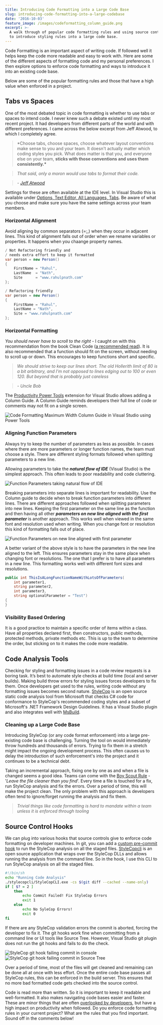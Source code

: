 ```yaml
---
title: Introducing Code Formatting into a Large Code Base
slug: introducing-code-formatting-into-a-large-codebase
date: '2016-10-03'
feature_image: /images/codeformatting_column_guide.png
excerpt: >-
  A walk through of popular code formatting rules and using source control hooks
  to introduce styling rules into a large code base.
---
```

Code Formatting is an important aspect of writing code. If followed well it helps keep the code more readable and easy to work with. Here are some of the different aspects of formatting code and my personal preferences. I then explore options to enforce code formatting and ways to introduce it into an existing code base.

Below are some of the popular formatting rules and those that have a high value when enforced in a project.

## **Tabs vs Spaces**

One of the most debated topic in code formatting is whether to use tabs or spaces to intend code. I never knew such a debate existed until my most recent project. It had developers from different parts of the world and with different preferences. I came across the below excerpt from Jeff Atwood, to which I completely agree.

> \*Choose tabs, choose spaces, choose whatever layout conventions make sense to you and your team. It doesn't actually matter which coding styles you pick. What does matter is that you, and everyone else on your team, **sticks with those conventions and uses them consistently.\***

> _That said, only a moron would use tabs to format their code._

> _\- [Jeff Atwood](https://blog.codinghorror.com/death-to-the-space-infidels/)_

Settings for these are often available at the IDE level. In Visual Studio this is available under [Options, Text Editor, All Languages, Tabs](https://msdn.microsoft.com/en-us/library/7sffa753.aspx). Be aware of what you choose and make sure you have the same settings across your team members.

### **Horizontal Alignment**

Avoid aligning by common separators (=;,) when they occur in adjacent lines. This kind of alignment falls out of order when we rename variables or properties. It happens when you chaange property names.

```csharp
/ Not Refactoring friendly and
/ needs extra effort to keep it formatted
var person = new Person()
{
    FirstName = "Rahul",
    LastName  = "Nath",
    Site      = "www.rahulpnath.com"
};

```
```csharp
/ Refactoring friendly
var person = new Person()
{
    FirstName = "Rahul",
    LastName = "Nath",
    Site = "www.rahulpnath.com"
};

```

### **Horizontal Formatting**

_You should never have to scroll to the right_ - I caught on with this recommendation from the book Clean Code ([a recommended read](/blog/language-agnostic-books-for-every-developer-2/)). It is also recommended that a function should fit on the screen, without needing to scroll up or down. This encourages to keep functions short and specific.

> _We should strive to keep our lines short. The old Hollerith limit of 80 is a bit arbitrary, and I’m not opposed to lines edging out to 100 or even 120. But beyond that is probably just careless_

> _\- Uncle Bob_

The [Productivity Power Tools](https://visualstudiogallery.msdn.microsoft.com/d0d33361-18e2-46c0-8ff2-4adea1e34fef) extension for Visual Studio allows adding a Column Guide. A Column Guide reminds developers their full line of code or comments may not fit on a single screen.

![Code Formatting Maximum Width Column Guide in Visual Studio using Power Tools](/images/codeformatting_column_guide.png)

### **Aligning Function Parameters**

Always try to keep the number of parameters as less as possible. In cases where there are more parameters or longer function names, the team must choose a style. There are different styling formats followed when splitting parameters to a new line.

Allowing parameters to take the **_natural flow of IDE_** (Visual Studio) is the simplest approach. This often leads to poor readability and code cluttering.

![Function Parameters taking natural flow of IDE](/images/codeformatting_functionparameters_naturalflowide.png)

Breaking parameters into separate lines is important for readability. Use the Column guide to decide when to break function parameters into different lines. There are different approaches followed when splitting parameters into new lines. Keeping the first parameter on the same line as the function and then having all other **_parameters on new line aligned with the first parameter_** is another approach. This works well when viewed in the same font and resolution used when writing. When you change font or resolution this kind of formatting falls out of place.

![Function Parameters on new line aligned with first parameter](/images/codeformatting_functionparameters_alignzoom.png)

A better variant of the above style is to have the parameters in the new line aligned to the left. This ensures parameters stay in the same place when changing font or resolutions. The one that I prefer is to have all parameters in a new line. This formatting works well with different font sizes and resolutions.

```csharp
public int ThisIsALongFunctionNameWithLotsOfParameters(
    int parameter1,
    string parameter2,
    int parameter3,
    string optionalParameter = "Test")
{
}

```

### **Visibility Based Ordering**

It is a good practice to maintain a specific order of items within a class. Have all properties declared first, then constructors, public methods, protected methods, private methods etc. This is up to the team to determine the order, but sticking on to it makes the code more readable.

## Code Analysis Tools

Checking for styling and formatting issues in a code review requests is a boring task. It’s best to automate style checks at build time (local and server builds). Making build throw errors for styling issues forces developers to fix them. Once developers get used to the rules, writing code without any formatting issues becomes second nature. [StyleCop](https://stylecop.codeplex.com) is an open source static code analysis tool from Microsoft that checks C# code for conformance to StyleCop's recommended coding styles and a subset of Microsoft's .NET Framework Design Guidelines. It has a Visual Studio plugin and also integrates well with [MsBuild](https://stylecop.codeplex.com/wikipage?title=Setting%20Up%20StyleCop%20MSBuild%20Integration).

### **Cleaning up a Large Code Base**

Introducing StyleCop (or any code format enforcement) into a large pre-existing code base is challenging. Turning the tool on would immediately throw hundreds and thousands of errors. Trying to fix them in a stretch might impact the ongoing development process. This often causes us to delay the introduction of such enforcement's into the project and it continues to be a technical debt.

Taking an incremental approach, fixing one by one as and when a file is changed seems a good idea. Teams can come with the [Boy Scout Rule](http://programmer.97things.oreilly.com/wiki/index.php/The_Boy_Scout_Rule) - '_Leave the file cleaner than you find_'. Every time a file is touched for a fix, run StyleCop analysis and fix the errors. Over a period of time, this will make the project clean. The only problem with this approach is developers often tend to ignore/forget running the analysis and fix them.

> _Trivial things like code formatting is hard to mandate within a team unless it is enforced through tooling_

## Source Control Hooks

We can plug into various hooks that source controls give to enforce code formatting on developer machines. In git, you can add a [custom pre-commit hook](https://git-scm.com/book/en/v2/Customizing-Git-Git-Hooks) to run the StyleCop analysis on all the staged files. [StyleCopcli](https://github.com/bbadjari/stylecopcli) is an open source application that wraps over the StyleCop DLLs and allows running the analysis from the command line. So in the hook, I use this CLI to run StyleCop analysis on all the staged files.

```bash
#!/bin/sh
echo "Running Code Analysis"
./stylecopcli/StyleCopCLI.exe -cs $(git diff --cached --name-only)
if [ $? = 2 ]
    then
        echo Commit Failed! Fix StyleCop Errors
        exit 1
    else
        echo No SyleCop Errors!
        exit 0
fi

```

If there are any StyleCop validation errors the commit is aborted, forcing the developer to fix it. The git hooks work fine when committing from a command line or UI tools like Source Tree. However, Visual Studio git plugin does not run the git hooks and fails to do the check.

![StyleCop git hook failing commit in console](/images/code_formatting_git_hook_console.png)![StyleCop git hook failing commit in Source Tree](/images/code_formatting_git_hook_sourcetree.png)

Over a period of time, most of the files will get cleaned and remaining can be done all at once with less effort. Once the entire code base passes all StyleCop rules, this can be enforced in the build server. This ensures that no more bad formatted code gets checked into the source control.

Code is read more than written. So it is important to keep it readable and well-formatted. It also makes navigating code bases easier and faster. These are minor things that are often [overlooked by developers](https://vimeo.com/97329157), but have a high impact on productivity when followed. Do you enforce code formatting rules in your current project? What are the rules that you find important. Sound off in the comments below!
